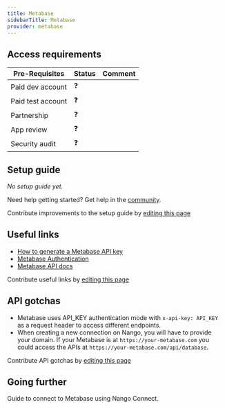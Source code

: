 ```yaml
---
title: Metabase
sidebarTitle: Metabase
provider: metabase
---
```




<Overview />
<PreBuiltTooling />
<PreBuiltUseCases />

## Access requirements
| Pre-Requisites | Status | Comment|
| - | - | - |
| Paid dev account | ❓ |  |
| Paid test account | ❓ |  |
| Partnership | ❓ | |
| App review | ❓ |  |
| Security audit | ❓ | |


## Setup guide

_No setup guide yet._

<Tip>Need help getting started? Get help in the [community](https://nango.dev/slack).</Tip>

<Note>Contribute improvements to the setup guide by [editing this page](https://github.com/nangohq/nango/tree/master/docs-v2/integrations/all/metabase.mdx)</Note>


## Useful links

-   [How to generate a Metabase API key](https://www.metabase.com/docs/latest/people-and-groups/api-keys#create-an-api-key)
-   [Metabase Authentication](https://www.metabase.com/docs/latest/people-and-groups/api-keys#example-get-requests)
-   [Metabase API docs](https://www.metabase.com/docs/latest/api-documentation)

<Note>Contribute useful links by [editing this page](https://github.com/nangohq/nango/tree/master/docs-v2/integrations/all/metabase.mdx)</Note>

## API gotchas

- Metabase uses API_KEY authentication mode with `x-api-key: API_KEY` as a request header to access different endpoints.
- When creating a new connection on Nango, you will have to provide your domain. If your Metabase is at `https://your-metabase.com` you could access the APIs at `https://your-metabase.com/api/database`.

<Note>Contribute API gotchas by [editing this page](https://github.com/nangohq/nango/tree/master/docs-v2/integrations/all/metabase.mdx)</Note>

 ## Going further

<Card title="Connect to Metabase" icon="link" href="/integrations/all/metabase/connect" horizontal>
  Guide to connect to Metabase using Nango Connect.
</Card>